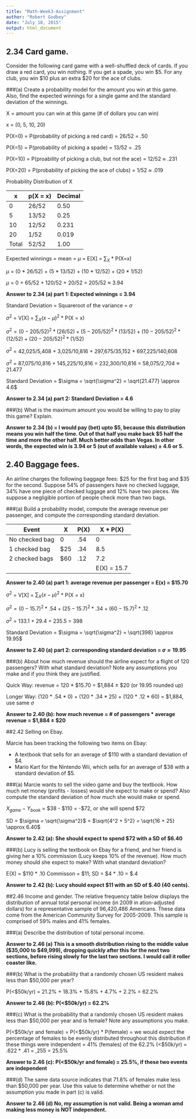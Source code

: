 ```yaml
---
title: "Math-Week3-Assignment"
author: "Robert Godbey"
date: "July 18, 2015"
output: html_document
---
```

## 2.34 Card game. 
Consider the following card game with a well-shuffled deck of cards. If you
draw a red card, you win nothing. If you get a spade, you win $5. For any club, you win $10 plus
an extra $20 for the ace of clubs.

###(a)
Create a probability model for the amount you win at this game. Also, find the expected
winnings for a single game and the standard deviation of the winnings.

X = amount you can win at this game (# of dollars you can win)

x = (0, 5, 10, 20)

P(X=0) = P(probability of picking a red card) = 26/52 = .50

P(X=5) = P(probability of picking a spade) = 13/52 = .25

P(X=10) = P(proability of picking a club, but not the ace) = 12/52 $\approx$ .231

P(X=20) = P(probability of picking the ace of clubs) = 1/52 $\approx$ .019

Probability Distribution of X

x | p(X = x) | Decimal
--|----------|----------
0 | 26/52 | 0.50
5 | 13/52 | 0.25
10 | 12/52 | 0.231
20 | 1/52 | 0.019
Total | 52/52 | 1.00

Expected winnings = mean = $\mu$ = E[X] = $\sum_{X}$ * P(X=x)

$\mu$ = (0 * 26/52) + (5 * 13/52) + (10 * 12/52) + (20 * 1/52)

$\mu$ = 0 + 65/52 + 120/52 + 20/52 = 205/52 $\approx$ 3.94      

**Answer to 2.34 (a) part 1: Expected winnings = 3.94**


Standard Deviation = Squareroot of the variance = $\sigma$

$\sigma^2$ = V[X] = $\sum_{X} (x - \mu)^2$ * P(X = x)

$\sigma^2 = (0 - 205/52)^2 * (26/52) + (5 - 205/52)^2 * (13/52) + (10 - 205/52)^2 * (12/52) + (20 - 205/52)^2 * (1/52)$

$\sigma^2$ = 42,025/5,408 + 3,025/10,816 + 297,675/35,152 + 697,225/140,608

$\sigma^2$ = 87,075/10,816 + 145,225/10,816 = 232,300/10,816 = 58,075/2,704 $\approx$ 21.477

Standard Deviation = $\sigma = \sqrt{\sigma^2} = \sqrt{21.477} \approx 4.6$

**Answer to 2.34 (a) part 2: Standard Deviation = 4.6**


###(b) 
What is the maximum amount you would be willing to pay to play this game? Explain.

**Answer to 2.34 (b) = I would pay (bet) upto $5, because this distribution means you win half the time. Out of that half you make back $5 half the time and more the other half. Much better odds than Vegas. In other words, the expected win is 3.94 or 5 (out of available values) $\pm$ 4.6 or 5.**


## 2.40 Baggage fees. 
An airline charges the following baggage fees: $25 for the first bag and $35 for the second. Suppose 54% of passengers have no checked luggage, 34% have one piece of checked luggage and 12% have two pieces. We suppose a negligible portion of people check more than two bags.

###(a) 
Build a probability model, compute the average revenue per passenger, and compute the corresponding standard deviation.

Event | X | P(X) | X * P(X)
------|---|------|---------------
No checked bag | 0 | .54 | 0
1 checked bag | $25 | .34 | 8.5
2 checked bags | $60 | .12 | 7.2
 | | | | E(X) = 15.7

**Answer to 2.40 (a) part 1: average revenue per passenger = E(x) = $15.70**

$\sigma^2$ = V[X] = $\sum_{X} (x - \mu)^2$ * P(X = x)

$\sigma^2 = (0 - 15.7)^2 * .54 + (25 - 15.7)^2 * .34 + (60 - 15.7)^2 * .12$

$\sigma^2$ = 133.1 + 29.4 + 235.5 = 398

Standard Deviation = $\sigma = \sqrt{\sigma^2} = \sqrt{398} \approx 19.95$

**Answer to 2.40 (a) part 2: corresponding standard deviation = $\sigma \approx 19.95$**

###(b) 
About how much revenue should the airline expect for a flight of 120 passengers? With what
standard deviation? Note any assumptions you make and if you think they are justified.

Quick Way: revenue = 120 * $15.70 = $1,884 $\pm$ $20 (or 19.95 rounded up)

Longer Way: (120 * .54 * 0) + (120 * .34 * 25) + (120 * .12 * 60) = $1,884, use same $\sigma$

**Answer to 2.40 (b): how much revenue = # of passengers * average revenue = $1,884 $\pm$ $20**


##2.42 Selling on Ebay. 

Marcie has been tracking the following two items on Ebay:

* A textbook that sells for an average of $110 with a standard deviation of $4.
* Mario Kart for the Nintendo Wii, which sells for an average of $38 with a standard deviation
of $5.

###(a) 
Marcie wants to sell the video game and buy the textbook. How much net money (profits -
losses) would she expect to make or spend? Also compute the standard deviation of how much
she would make or spend.

$X_{game} - Y_{book}$ = $38 - $110 = -$72, or she will spend $72

SD = $\sigma = \sqrt{\sigma^2}$ = $\sqrt{4^2 + 5^2} = \sqrt{16 + 25} \approx 6.40$

**Answer to 2.42 (a): She should expect to spend $72 with a SD of $6.40**

###(b) 
Lucy is selling the textbook on Ebay for a friend, and her friend is giving her a 10% commission
(Lucy keeps 10% of the revenue). How much money should she expect to make? With what
standard deviation?

E(X) = $110 * .10 Commisson = $11; SD = $4 * .10 = $.4

**Answer to 2.42 (b): Lucy should expect $11 with an SD of $.40 (40 cents).**

##2.46 Income and gender. 
The relative frequency table below displays the distribution of annual total personal income (in 2009 in ation-adjusted dollars) for a representative sample of 96,420,486 Americans. These data come from the American Community Survey for 2005-2009. This sample is comprised of 59% males and 41% females.

###(a) 
Describe the distribution of total personal income.

**Answer to 2.46 (a) This is a smooth distribution rising to the middle value ($35,000 to $49,999), dropping quickly after this for the next two sections, before rising slowly for the last two sections. I would call it roller coaster like.**

###(b)
What is the probability that a randomly chosen US resident makes less than $50,000 per year?

P(<$50k/yr) = 21.2% + 18.3% + 15.8% + 4.7% + 2.2% = 62.2%

**Answer to 2.46 (b): P(<$50k/yr) = 62.2%**

###(c)
What is the probability that a randomly chosen US resident makes less than $50,000 per year and is female? Note any assumptions you make.

P(<$50k/yr and female) = P(<$50k/yr) * P(female) = we would expect the percentage of females to be evenly distributed throughout this distribution if these things were independent = 41% (females) of the 62.2% (<$50k/yr) = .622 * .41 = ,255 = 25.5%

**Answer to 2.46 (c): P(<$50k/yr and female) = 25.5%, if these two events are independent**

###(d)
The same data source indicates that 71.8% of females make less than $50,000 per year. Use this value to determine whether or not the assumption you made in part (c) is valid.

**Answer to 2.46 (d) No, my assumption is not valid. Being a woman amd making less money is NOT independent.**


